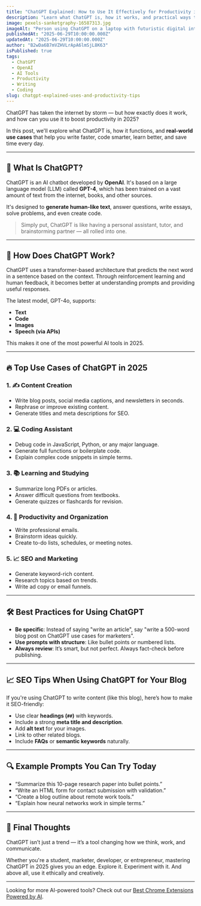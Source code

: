 ```yaml
---
title: "ChatGPT Explained: How to Use It Effectively for Productivity in 2025"
description: "Learn what ChatGPT is, how it works, and practical ways to use it for writing, coding, learning, and more. Unlock the full power of AI with ChatGPT in 2025."
image: pexels-sanketgraphy-16587313.jpg
imageAlt: "Person using ChatGPT on a laptop with futuristic digital interface"
publishedAt: "2025-06-29T10:00:00.000Z"
updatedAt: "2025-06-29T10:00:00.000Z"
author: "B2wDa6B7mVZHVLrApA6lmSjL8K63" 
isPublished: true
tags:
  - ChatGPT
  - OpenAI
  - AI Tools
  - Productivity
  - Writing
  - Coding
slug: chatgpt-explained-uses-and-productivity-tips
---
```


ChatGPT has taken the internet by storm — but how exactly does it work, and how can you use it to boost productivity in 2025?

In this post, we'll explore what ChatGPT is, how it functions, and **real-world use cases** that help you write faster, code smarter, learn better, and save time every day.

---

## 🤖 What Is ChatGPT?

ChatGPT is an AI chatbot developed by **OpenAI**. It's based on a large language model (LLM) called **GPT-4**, which has been trained on a vast amount of text from the internet, books, and other sources.

It's designed to **generate human-like text**, answer questions, write essays, solve problems, and even create code.

> Simply put, ChatGPT is like having a personal assistant, tutor, and brainstorming partner — all rolled into one.

---

## 🧠 How Does ChatGPT Work?

ChatGPT uses a transformer-based architecture that predicts the next word in a sentence based on the context. Through reinforcement learning and human feedback, it becomes better at understanding prompts and providing useful responses.

The latest model, GPT-4o, supports:
- **Text**
- **Code**
- **Images**
- **Speech (via APIs)**

This makes it one of the most powerful AI tools in 2025.

---

## 🔥 Top Use Cases of ChatGPT in 2025

### 1. ✍️ Content Creation
- Write blog posts, social media captions, and newsletters in seconds.
- Rephrase or improve existing content.
- Generate titles and meta descriptions for SEO.

### 2. 💻 Coding Assistant
- Debug code in JavaScript, Python, or any major language.
- Generate full functions or boilerplate code.
- Explain complex code snippets in simple terms.

### 3. 📚 Learning and Studying
- Summarize long PDFs or articles.
- Answer difficult questions from textbooks.
- Generate quizzes or flashcards for revision.

### 4. 📅 Productivity and Organization
- Write professional emails.
- Brainstorm ideas quickly.
- Create to-do lists, schedules, or meeting notes.

### 5. 📈 SEO and Marketing
- Generate keyword-rich content.
- Research topics based on trends.
- Write ad copy or email funnels.

---

## 🛠️ Best Practices for Using ChatGPT

- **Be specific**: Instead of saying "write an article", say "write a 500-word blog post on ChatGPT use cases for marketers".
- **Use prompts with structure**: Like bullet points or numbered lists.
- **Always review**: It’s smart, but not perfect. Always fact-check before publishing.

---

## 📈 SEO Tips When Using ChatGPT for Your Blog

If you're using ChatGPT to write content (like this blog), here’s how to make it SEO-friendly:
- Use clear **headings (`##`)** with keywords.
- Include a strong **meta title and description**.
- Add **alt text** for your images.
- Link to other related blogs.
- Include **FAQs** or **semantic keywords** naturally.

---

## 🔍 Example Prompts You Can Try Today

- “Summarize this 10-page research paper into bullet points.”
- “Write an HTML form for contact submission with validation.”
- “Create a blog outline about remote work tools.”
- “Explain how neural networks work in simple terms.”

---

## 💬 Final Thoughts

ChatGPT isn’t just a trend — it’s a tool changing how we think, work, and communicate.

Whether you're a student, marketer, developer, or entrepreneur, mastering ChatGPT in 2025 gives you an edge. Explore it. Experiment with it. And above all, use it ethically and creatively.

---

Looking for more AI-powered tools? Check out our [Best Chrome Extensions Powered by AI](https://ghoopstheblog.me/blogs/best-chrome-extensions-powered-by-ai).

